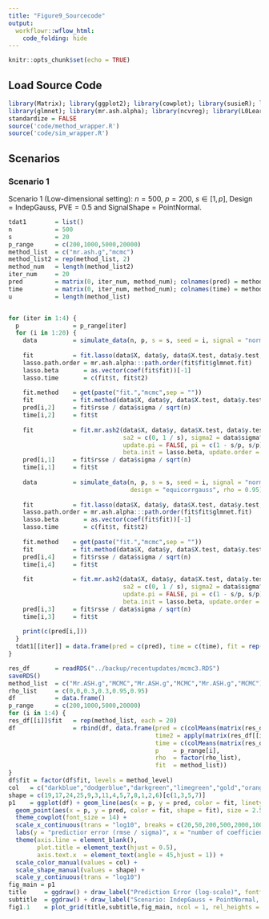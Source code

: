 ```yaml
---
title: "Figure9_Sourcecode"
output:
  workflowr::wflow_html:
    code_folding: hide
---
```


```r
knitr::opts_chunk$set(echo = TRUE)
```

## Load Source Code

```r
library(Matrix); library(ggplot2); library(cowplot); library(susieR); library(BGLR);
library(glmnet); library(mr.ash.alpha); library(ncvreg); library(L0Learn); library(varbvs);
standardize = FALSE
source('code/method_wrapper.R')
source('code/sim_wrapper.R')
```

## Scenarios

### Scenario 1

Scenario 1 (Low-dimensional setting): $n = \textrm{500}$, $p = \textrm{200}$, $s \in [1,p]$, $\textrm{Design} = \textrm{IndepGauss}$, $\textrm{PVE} = 0.5$ and $\textrm{SignalShape} = \textrm{PointNormal}$.

```r
tdat1        = list()
n            = 500
s            = 20
p_range      = c(200,1000,5000,20000)
method_list  = c("mr.ash.g","mcmc")
method_list2 = rep(method_list, 2)
method_num   = length(method_list2)
iter_num     = 20
pred         = matrix(0, iter_num, method_num); colnames(pred) = method_list2
time         = matrix(0, iter_num, method_num); colnames(time) = method_list2
u            = length(method_list)


for (iter in 1:4) {
  p               = p_range[iter]
  for (i in 1:20) {
    data          = simulate_data(n, p, s = s, seed = i, signal = "normal", pve = 0.5)
    
    fit           = fit.lasso(data$X, data$y, data$X.test, data$y.test, seed = i)
    lasso.path.order = mr.ash.alpha:::path.order(fit$fit$glmnet.fit)
    lasso.beta       = as.vector(coef(fit$fit))[-1]
    lasso.time       = c(fit$t, fit$t2)
    
    fit.method    = get(paste("fit.","mcmc",sep = ""))
    fit           = fit.method(data$X, data$y, data$X.test, data$y.test, seed = i, beta.init = lasso.beta + 0)
    pred[i,2]     = fit$rsse / data$sigma / sqrt(n)
    time[i,2]     = fit$t
    
    fit           = fit.mr.ash2(data$X, data$y, data$X.test, data$y.test, seed = i,
                                sa2 = c(0, 1 / s), sigma2 = data$sigma^2,
                                update.pi = FALSE, pi = c(1 - s/p, s/p),
                                beta.init = lasso.beta, update.order = NULL)
    pred[i,1]     = fit$rsse / data$sigma / sqrt(n)
    time[i,1]     = fit$t
    
    data          = simulate_data(n, p, s = s, seed = i, signal = "normal", pve = 0.5,
                                  design = "equicorrgauss", rho = 0.95)
    
    fit           = fit.lasso(data$X, data$y, data$X.test, data$y.test, seed = i)
    lasso.path.order = mr.ash.alpha:::path.order(fit$fit$glmnet.fit)
    lasso.beta       = as.vector(coef(fit$fit))[-1]
    lasso.time       = c(fit$t, fit$t2)
    
    fit.method    = get(paste("fit.","mcmc",sep = ""))
    fit           = fit.method(data$X, data$y, data$X.test, data$y.test, seed = i, beta.init = lasso.beta + 0)
    pred[i,4]     = fit$rsse / data$sigma / sqrt(n)
    time[i,4]     = fit$t
    
    fit           = fit.mr.ash2(data$X, data$y, data$X.test, data$y.test, seed = i,
                                sa2 = c(0, 1 / s), sigma2 = data$sigma^2,
                                update.pi = FALSE, pi = c(1 - s/p, s/p),
                                beta.init = lasso.beta, update.order = NULL)
    pred[i,3]     = fit$rsse / data$sigma / sqrt(n)
    time[i,3]     = fit$t
    
    print(c(pred[i,]))
  }
  tdat1[[iter]] = data.frame(pred = c(pred), time = c(time), fit = rep(method_list2, each = 20))
}
```

```r
res_df       = readRDS("../backup/recentupdates/mcmc3.RDS")
saveRDS()
method_list  = c("Mr.ASH.g","MCMC","Mr.ASH.g","MCMC","Mr.ASH.g","MCMC")
rho_list     = c(0,0,0.3,0.3,0.95,0.95)
df           = data.frame()
p_range      = c(200,1000,5000,20000)
for (i in 1:4) {
res_df[[i]]$fit   = rep(method_list, each = 20)
df                = rbind(df, data.frame(pred = c(colMeans(matrix(res_df[[i]]$pred, 20, 6))),
                                         time2 = apply(matrix(res_df[[i]]$time, 20, 6), 2, median),
                                         time = c(colMeans(matrix(res_df[[i]]$time, 20, 6))),
                                         p    = p_range[i],
                                         rho  = factor(rho_list),
                                         fit  = method_list))
}
df$fit = factor(df$fit, levels = method_level)
col   = c("darkblue","dodgerblue","darkgreen","limegreen","gold","orange","salmon","skyblue")[c(1,3,5,7)]
shape = c(19,17,24,25,9,3,11,4,5,7,8,1,2,6)[c(1,3,5,7)]
p1    = ggplot(df) + geom_line(aes(x = p, y = pred, color = fit, linetype = rho)) +
  geom_point(aes(x = p, y = pred, color = fit, shape = fit), size = 2.5) +
  theme_cowplot(font_size = 14) +
  scale_x_continuous(trans = "log10", breaks = c(20,50,200,500,2000,10000)) +
  labs(y = "predictior error (rmse / sigma)", x = "number of coefficients (p)") +
  theme(axis.line = element_blank(),
        plot.title = element_text(hjust = 0.5),
        axis.text.x  = element_text(angle = 45,hjust = 1)) +
  scale_color_manual(values = col) +
  scale_shape_manual(values = shape) +
  scale_y_continuous(trans = "log10")
fig_main = p1
title     = ggdraw() + draw_label("Prediction Error (log-scale)", fontface = 'bold', size = 20) 
subtitle  = ggdraw() + draw_label("Scenario: IndepGauss + PointNormal, n = 500, p = 20-10000, s = 20, pve = 0.5", fontface  = 'bold', size = 18) 
fig1.1    = plot_grid(title,subtitle,fig_main, ncol = 1, rel_heights = c(0.05,0.05,0.95))
```